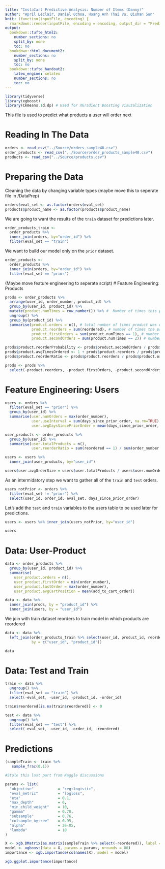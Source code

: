 ```yaml
---
title: "InstaCart Predictive Analysis: Number of Items (Danny)"
author: "April Leclair, Daniel Ochoa, Hoang Anh Thai Vu, Qiuhan Sun"
knit: (function(inputFile, encoding) {
  rmarkdown::render(inputFile, encoding = encoding, output_dir = "PredictiveAnalysis_HTML_Output") })
output:
  bookdown::tufte_html2:
    number_sections: no
    split_by: none
    toc: no
  bookdown::html_document2:
    number_sections: no
    split_by: none
    toc: no
  bookdown::tufte_handout2:
    latex_engine: xelatex
    number_sections: no
    toc: no
---
```


```r
library(tidyverse)
library(xgboost)
library(Ckmeans.1d.dp) # Used for XGradient Boosting visuzalization
```

This file is used to predict what products a user will order next

# Reading In The Data
```r
orders <- read_csv("../Source/orders_sample40.csv")
order_products <- read_csv("../Source/order_products_sample40.csv")
products <- read_csv("../Source/products.csv")
```

# Preparing the Data

Cleaning the data by changing variable types (maybe move this to seperate file in /DataPrep)
```r
orders$eval_set <- as.factor(orders$eval_set)
products$product_name <- as.factor(products$product_name)
```

We are going to want the results of the `train` dataset for predictions later.
```r
order_products_train <-
  order_products %>%
  inner_join(orders, by="order_id") %>%
  filter(eval_set == "train")
```

We want to build our model only on the `prior` dataset.
```r
order_products <-
  order_products %>%
  inner_join(orders, by="order_id") %>%
  filter(eval_set == "prior")
```


(Maybe move feature engineering to seperate script)
# Feature Engineering: Products

```r
prods <- order_products %>%
  arrange(user_id, order_number, product_id) %>%
  group_by(user_id, product_id) %>%
  mutate(product.numTimes = row_number()) %>% #  Number of times this product has appeared so far for this user
  ungroup() %>%
  group_by(product_id) %>%
  summarise(product.orders = n(), # total number of times product was ordered
            product.reorders = sum(reordered), # number of times the product was reordered
            product.firstOrders = sum(product.numTimes == 1), # number of users that have ordered this product
            product.secondOrders = sum(product.numTimes == 2)) # number of users that ordered this product more than once

prods$product.reorderProbability <- prods$product.secondOrders / prods$product.firstOrders
prods$product.avgTimesOrdered <- 1 + prods$product.reorders / prods$product.firstOrders
prods$product.reorderRatio <- prods$product.reorders / prods$product.orders

prods <- prods %>% 
  select(-product.reorders, -product.firstOrders, -product.secondOrders)

```


# Feature Engineering: Users

```r
users <- orders %>%
  filter(eval_set == "prior") %>%
  group_by(user_id) %>%
  summarise(user.numOrders = max(order_number),
            user.useInterval = sum(days_since_prior_order, na.rm=TRUE),
            user.avgDaysSincePriorOrder = mean(days_since_prior_order, na.rm=TRUE))
```

```r
user_products <- order_products %>%
  group_by(user_id) %>%
  summarise(user.totalProducts = n(),
            user.reorderRatio = sum(reordered == 1) / sum(order_number > 1))
```

```r
users <- users %>%
  inner_join(user_products, by="user_id")
```

```r
users$user.avgOrderSize = users$user.totalProducts / users$user.numOrders
```

As an intermidatory step we want to gather all of the `train` and `test` orders.
```r
users_notPrior <- orders %>%
  filter(eval_set != "prior") %>%
  select(user_id, order_id, eval_set, days_since_prior_order)
```

Let's add the `test` and `train` variables to the users table to be used later for predictions.
```r
users <- users %>% inner_join(users_notPrior, by="user_id")
```

```r
users
```


# Data: User-Product

```r
data <- order_products %>%
  group_by(user_id, product_id) %>% 
  summarise(
    user_product.orders = n(),
    user_product.firstOrder = min(order_number),
    user_product.lastOrder = max(order_number),
    user_product.avgCartPosition = mean(add_to_cart_order))
```

```r
data <- data %>% 
  inner_join(prods, by = "product_id") %>%
  inner_join(users, by = "user_id")
```

We join with train dataset reorders to train model in which products are reordered
```r
data <- data %>% 
  left_join(order_products_train %>% select(user_id, product_id, reordered), 
            by = c("user_id", "product_id"))
```

```r

data
```

# Data: Test and Train

```r
train <- data %>%
  ungroup() %>%
  filter(eval_set == "train") %>%
  select(-eval_set, -user_id, -product_id, -order_id)

train$reordered[is.na(train$reordered)] <- 0
```

```r
test <- data %>%
  ungroup() %>%
  filter(eval_set == "test") %>%
  select(-eval_set, -user_id, -order_id, -reordered)
```

# Predictions

```r
(sampleTrain <- train %>% 
   sample_frac(0.1)) 

#Stole this last part from Kaggle discussions

params <- list(
  "objective"           = "reg:logistic",
  "eval_metric"         = "logloss",
  "eta"                 = 0.1,
  "max_depth"           = 6,
  "min_child_weight"    = 10,
  "gamma"               = 0.70,
  "subsample"           = 0.76,
  "colsample_bytree"    = 0.95,
  "alpha"               = 2e-05,
  "lambda"              = 10
)
```

```r
X <- xgb.DMatrix(as.matrix(sampleTrain %>% select(-reordered)), label = sampleTrain$reordered)
model <- xgboost(data = X, params = params, nrounds = 80)
importance <- xgb.importance(colnames(X), model = model)
```

```r
xgb.ggplot.importance(importance)
```